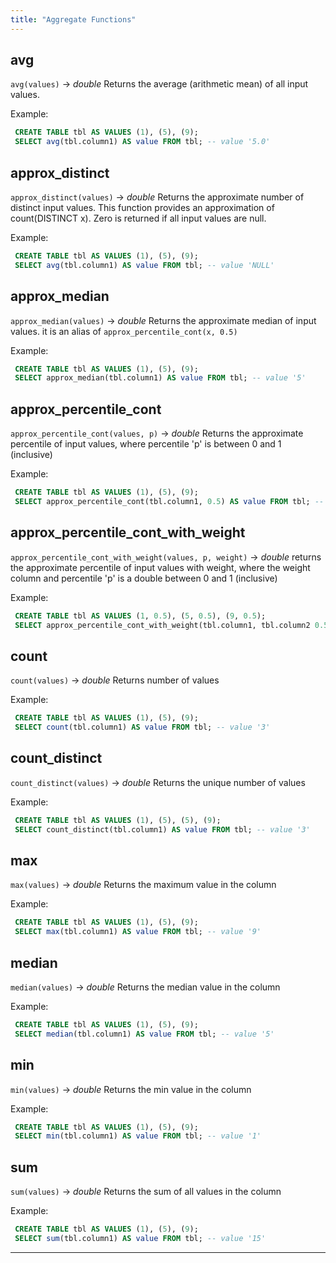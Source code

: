 ```yaml
---
title: "Aggregate Functions"
---
```

## avg

   `avg(values)` → *double*
Returns the average (arithmetic mean) of all input values.  

 
Example: 
```sql 
 CREATE TABLE tbl AS VALUES (1), (5), (9); 
 SELECT avg(tbl.column1) AS value FROM tbl; -- value '5.0' 
``` 
## approx_distinct

   `approx_distinct(values)` → *double*
Returns the approximate number of distinct input values. This function provides an approximation of count(DISTINCT x). Zero is returned if all input values are null. 

 
Example: 
```sql 
 CREATE TABLE tbl AS VALUES (1), (5), (9); 
 SELECT avg(tbl.column1) AS value FROM tbl; -- value 'NULL' 
``` 
## approx_median

   `approx_median(values)` → *double*
Returns the approximate median of input values. it is an alias of `approx_percentile_cont(x, 0.5)` 

 
Example: 
```sql 
 CREATE TABLE tbl AS VALUES (1), (5), (9); 
 SELECT approx_median(tbl.column1) AS value FROM tbl; -- value '5' 
``` 
## approx_percentile_cont

   `approx_percentile_cont(values, p)` → *double*
Returns the approximate percentile of input values, where percentile 'p' is between 0 and 1 (inclusive) 

 
Example: 
```sql 
 CREATE TABLE tbl AS VALUES (1), (5), (9); 
 SELECT approx_percentile_cont(tbl.column1, 0.5) AS value FROM tbl; -- value '5' 
``` 
## approx_percentile_cont_with_weight

   `approx_percentile_cont_with_weight(values, p, weight)` → *double*
returns the approximate percentile of input values with weight, where the weight column and percentile 'p' is a double between 0 and 1 (inclusive) 

 
Example: 
```sql 
 CREATE TABLE tbl AS VALUES (1, 0.5), (5, 0.5), (9, 0.5); 
 SELECT approx_percentile_cont_with_weight(tbl.column1, tbl.column2 0.5) AS value FROM tbl; -- value '5' 
``` 
## count

   `count(values)` → *double*
Returns number of values 

 
Example: 
```sql 
 CREATE TABLE tbl AS VALUES (1), (5), (9); 
 SELECT count(tbl.column1) AS value FROM tbl; -- value '3' 
``` 
## count_distinct

   `count_distinct(values)` → *double*
Returns the unique number of values 

 
Example: 
```sql 
 CREATE TABLE tbl AS VALUES (1), (5), (5), (9); 
 SELECT count_distinct(tbl.column1) AS value FROM tbl; -- value '3' 
``` 
## max

   `max(values)` → *double*
Returns the maximum value in the column 

 
Example: 
```sql 
 CREATE TABLE tbl AS VALUES (1), (5), (9); 
 SELECT max(tbl.column1) AS value FROM tbl; -- value '9' 
``` 
## median

   `median(values)` → *double*
Returns the median value in the column 

 
Example: 
```sql 
 CREATE TABLE tbl AS VALUES (1), (5), (9); 
 SELECT median(tbl.column1) AS value FROM tbl; -- value '5' 
``` 
## min

   `min(values)` → *double*
Returns the min value in the column 

 
Example: 
```sql 
 CREATE TABLE tbl AS VALUES (1), (5), (9); 
 SELECT min(tbl.column1) AS value FROM tbl; -- value '1' 
``` 
## sum

   `sum(values)` → *double*
Returns the sum of all values in the column 

 
Example: 
```sql 
 CREATE TABLE tbl AS VALUES (1), (5), (9); 
 SELECT sum(tbl.column1) AS value FROM tbl; -- value '15' 
``` 
-------------------------- 

